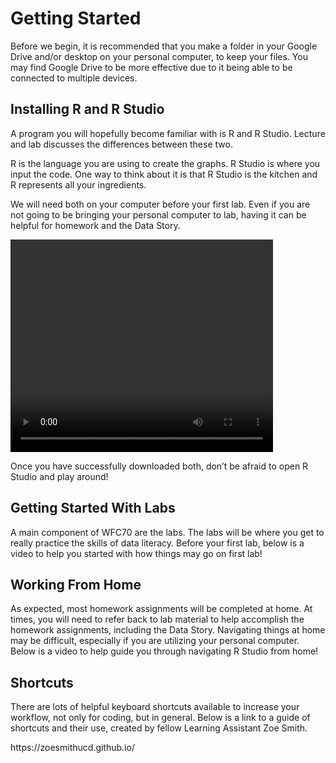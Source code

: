 # Getting Started {-}

Before we begin, it is recommended that you make a folder in your Google Drive and/or desktop on your personal computer, to keep your files. You may find Google Drive to be more effective due to it being able to be connected to multiple devices. 

## Installing R and R Studio

A program you will hopefully become familiar with is R and R Studio. Lecture and lab discusses the differences between these two.

R is the language you are using to create the graphs. R Studio is where you input the code. One way to think about it is that R Studio is the kitchen and R represents all your ingredients.

We will need both on your computer before your first lab. Even if you are not going to be bringing your personal computer to lab, having it can be helpful for homework and the Data Story.

<video width="420" height="340" controls loop="">
  <source src="https://github.com/rahhernandez/wfc70/raw/refs/heads/main/Draft%202.mov">
</video>

Once you have successfully downloaded both, don't be afraid to open R Studio and play around!

## Getting Started With Labs

A main component of WFC70 are the labs. The labs will be where you get to really practice the skills of data literacy. Before your first lab, below is a video to help you started with how things may go on first lab! 

## Working From Home

As expected, most homework assignments will be completed at home. At times, you will need to refer back to lab material to help accomplish the homework assignments, including the Data Story. Navigating things at home may be difficult, especially if you are utilizing your personal computer. Below is a video to help guide you through navigating R Studio from home! 

## Shortcuts

There are lots of helpful keyboard shortcuts available to increase your workflow, not only for coding, but in general. Below is a link to a guide of shortcuts and their use, created by fellow Learning Assistant Zoe Smith.

https://zoesmithucd.github.io/ 
